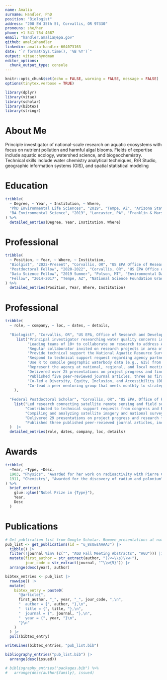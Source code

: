 ```yaml
---
name: Amalia
surname: Handler, PhD
position: "Biologist"
address: "200 SW 35th St, Corvallis, OR 97330"
pronouns: she/her
phone: +1 541 754 4687
email: "handler.amalia@epa.gov"
github: amaliahandler
linkedin: amalia-handler-604073163
date: "`r format(Sys.time(), '%B %Y')`"
output: vitae::hyndman
editor_options: 
  chunk_output_type: console
---
```


```r
knitr::opts_chunk$set(echo = FALSE, warning = FALSE, message = FALSE)
options(tinytex.verbose = TRUE)

library(dplyr)
library(vitae)
library(scholar)
library(bibtex)
library(stringr)

```

# About Me

Principle investigator of national-scale research on aquatic ecosystems with focus on nutrient pollution and harmful algal blooms. Fields of expertise include aquatic ecology, watershed science, and biogeochemistry. Technical skills include water chemistry analytical techniques, R/R Studio, geographic information systems (GIS), and spatial statistical modeling

# Education

```r
tribble(
  ~ Degree, ~ Year, ~ Institution, ~ Where,
  "PhD Environmental Life Sciences", "2019", "Tempe, AZ", "Arizona State University",
  "BA Environmental Science", "2013", "Lancaster, PA", "Franklin & Marshall College"
) %>% 
  detailed_entries(Degree, Year, Institution, Where)
```

# Professional

```r
tribble(
  ~ Position, ~ Year, ~ Where, ~ Institution,
  "Biolgist", "2022-Present", "Corvallis, OR", "US EPA Office of Research and Development, Pacific Ecological Systems Division",
  "Postdoctoral Fellow", "2020-2022", "Corvallis, OR", "US EPA Office of Research and Development, Pacific Ecological Systems Division",
  "Data Science Fellow", "2019 Summer", "Polson, MT", "Environmental Data Initiative, Flathead Lake Biological Station",
  "Fellow", "2014-2017", "Tempe, AZ", "National Science Foundation Graduate Research Fellowship Program"
) %>% 
  detailed_entries(Position, Year, Where, Institution)

```

# Professional

```r
tribble(
  ~ role, ~ company, ~ loc, ~ dates, ~ details,
  
  "Biologist", "Corvallis, OR", "US EPA, Office of Research and Development, Pacific Ecological Systems Division", "Jul 2022 - Present", 
     list("Principal investigator researching water quality concerns in aquatic ecosystems including excess nutrient, low oxygen (hypoxia), and harmful algal blooms",
          "Leading teams of 10+ to collaborate on research to address Agency client needs",
          "Regular collaborator invited on research projects in area of expertise including harmful algal blooms and national datasets maintained by EPA",
          "Provide technical support the National Aquatic Resource Survey, including developing a R program for a reproducible quality assurance process for water quality data in fulfilment of congressionally mandated monitoring program. Includes reviewing >20,000 observations of >20 water quality analytes from approximately 1,000 locations across the US on an annual basis to ensure consistency and accuracy",
          "Respond to technical support request regarding agency partners in states, tribes, and territories on their water quality monitoring programs, especially relating to analyses for nutrients, ions, and algae (e.g., chlorophyll a). Includes retrieving and evaluating historic data to provide specifically tailored data quality objectives",
          "Use R to compile geographic waterbody data (e.g., GIS) from multiple sources of water data including National Hydrography Dataset, National Aquatic Resource Survey program, and LakeCat and StreamCat datasets to analyze water quality data at the watershed scale using spatial statistical models",
          "Represent the agency at national, regional, and local meetings conferences to present research findings, understand stakeholder concerns and needs, and build and maintain relationships with diverse partners",
          "Delivered over 25 presentations on project progress and findings to internal and external audiences including 4 presentations at national professional meetings.",
          "Published five peer-reviewed journal articles, three as first author, and one book chapter.",
          "Co-led a Diversity, Equity, Inclusion, and Accessibility (DEIA) team across two EPA office locations. The team received the 2023 award for exceptional DEIA service from the Oregon Federal Executive Board.",
          "Co-lead a peer mentoring group that meets monthly to strategize career advancement, organizational competencies, and forecasting future workforce needs for knowledge, skills, and abilities."
    ),
  
  "Federal Postdoctoral Scholar", "Corvallis, OR", "US EPA, Office of Research and Development, Pacific Ecological Systems Division", "Jan 2020 - Jun 2022", 
    list("Led research connecting satellite remote sensing and field survey data to predict the risk of toxic harmful algal blooms in >2,000 lakes across the conterminous US resulting in pee-reviewed publication.",
         "Contributed to technical support requests from congress and EPA Office of Water by leveraging existing data and conducting a systematic review of literature relevant to the Clean Water Act.",
         "Compiling and analyzing satellite imagery and national survey data using programming and lake location information through GIS.",
         "Delivered 29 presentations on project progress and research findings to internal and external audiences including 4 presentations at national professional meetings.",
         "Published three published peer-reviewed journal articles, including two as first author.")
  )  |>  
  detailed_entries(role, dates, company, loc, details)
```


# Awards

```r
tribble(
  ~Year, ~Type, ~Desc,
  1903, "Physics", "Awarded for her work on radioactivity with Pierre Curie and Henri Becquerel",
  1911, "Chemistry", "Awarded for the discovery of radium and polonium"
) %>% 
  brief_entries(
    glue::glue("Nobel Prize in {Type}"),
    Year, 
    Desc
  )
```

# Publications

```r
# Get publication list from Google Scholar. Remove presentations at national meetings.
pub_list <- get_publications(id = "u_8sUwsAAAAJ") |>
  tibble() |>
  filter(!journal %in% (c("", "AGU Fall Meeting Abstracts", "AGU"))) |>
  mutate(first_author = str_extract(author, "(?<=\\s)\\w+"),
         jour_code = str_extract(journal, "^\\w{5}")) |>
  arrange(desc(year), author)

bibtex_entries <- pub_list |>
  rowwise() |>
  mutate(
    bibtex_entry = paste0(
      "@article{",
      first_author, "_", year, "_", jour_code, ",\n",
      "  author = {", author, "},\n",
      "  title = {", title, "},\n",
      "  journal = {", journal, "},\n",
      "  year = {", year, "}\n",
      "}\n"
    )
  ) |>
  pull(bibtex_entry)

writeLines(bibtex_entries, "pub_list.bib")

bibliography_entries("pub_list.bib") |>
  arrange(desc(issued))

# bibliography_entries("packages.bib") %>%
#   arrange(desc(author$family), issued)

```
